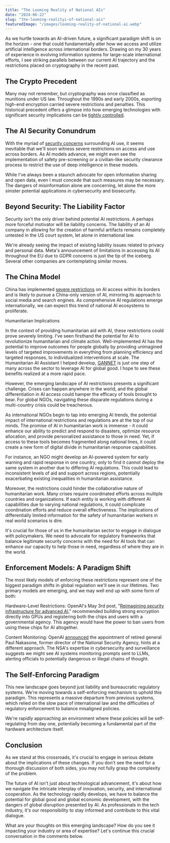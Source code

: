 ```yaml
---
title: "The Looming Reality of National AIs"
date: "2024-06-22"
slug: "the-looming-realityi-of-national-ais"
featuredImage: "/images/looming-reality-of-national-ai.webp"
---
```

As we hurtle towards an AI-driven future, a significant paradigm shift is on the horizon - one that could fundamentally alter how we access and utilize artificial intelligence across international borders. Drawing on my 30 years of experience in evolving information systems for large-scale international efforts, I see striking parallels between our current AI trajectory and the restrictions placed on cryptography in the recent past.

## The Crypto Precedent

Many may not remember, but cryptography was once classified as munitions under US law. Throughout the 1990s and early 2000s, exporting high-end encryption carried severe restrictions and penalties. This historical precedent offers a glimpse into how emerging technologies with significant security implications can be [tightly controlled](https://www.conference-board.org/topics/AI-for-business/restrictions-on-AI-large-language-models-by-country).

## The AI Security Conundrum

With the myriad of [security concerns](https://truefort.com/cybersecurity-risk-and-llms/) surrounding AI use, it seems inevitable that we'll soon witness severe restrictions on access and use across borders. As AI models advance, we might even see the implementation of safety pre-screening or a civilian-like security clearance process to restrict the use of deep intelligence in these models.

While I've always been a staunch advocate for open information sharing and open data, even I must concede that such measures may be necessary. The dangers of misinformation alone are concerning, let alone the more sinister potential applications in cybersecurity and biosecurity.

## Beyond Security: The Liability Factor

Security isn't the only driver behind potential AI restrictions. A perhaps more forceful motivator will be liability concerns. The liability of an AI company in allowing for the creation of harmful artifacts remains completely untested in the US court system, let alone in international law.

We're already seeing the impact of existing liability issues related to privacy and personal data. Meta's announcement of limitations in accessing its AI throughout the EU due to GDPR concerns is just the tip of the iceberg. Several other companies are contemplating similar moves.

## The China Model

China has implemented [severe restrictions](https://eastasiaforum.org/2023/09/27/the-future-of-ai-policy-in-china/) on AI access within its borders and is likely to pursue a China-only version of AI, mirroring its approach to social media and search engines. As comprehensive AI regulations emerge internationally, we can expect this trend of national AI ecosystems to proliferate.

Humanitarian Implications

In the context of providing humanitarian aid with AI, these restrictions could prove severely limiting. I've seen firsthand the potential for AI to revolutionize humanitarian and climate action. Well-implemented AI has the potential to improve outcomes for people globally by providing unimagined levels of targeted improvements in everything from planning efficiency and targeted responses, to individualized interventions at scale. The Humanitarian AI Assistant I helped develop, [GANNET](https://gannet.ai/) is just one step of many across the sector to leverage AI for global good. I hope to see these benefits realized at a more rapid pace.

However, the emerging landscape of AI restrictions presents a significant challenge. Crises can happen anywhere in the world, and the global differentiation in AI access could hamper the efficacy of tools brought to bear. For global NGOs, navigating these disparate regulations during a multi-country crisis could be treacherous.

As international NGOs begin to tap into emerging AI trends, the potential impact of international restrictions and regulations are at the top of our minds. The promise of AI in humanitarian work is immense - it could enhance our ability to predict and respond to disasters, optimize resource allocation, and provide personalized assistance to those in need. Yet, if access to these tools becomes fragmented along national lines, it could create a new form of digital divide in humanitarian response capabilities.

For instance, an NGO might develop an AI-powered system for early warning and rapid response in one country, only to find it cannot deploy the same system in another due to differing AI regulations. This could lead to inconsistent levels of aid and support across regions, potentially exacerbating existing inequalities in humanitarian assistance.

Moreover, the restrictions could hinder the collaborative nature of humanitarian work. Many crises require coordinated efforts across multiple countries and organizations. If each entity is working with different AI capabilities due to varying national regulations, it could complicate coordination efforts and reduce overall effectiveness. The implications of differentially limited information for the safety of humanitarian workers in real world scenarios is dire.

It's crucial for those of us in the humanitarian sector to engage in dialogue with policymakers. We need to advocate for regulatory frameworks that balance legitimate security concerns with the need for AI tools that can enhance our capacity to help those in need, regardless of where they are in the world.

## Enforcement Models: A Paradigm Shift

The most likely models of enforcing these restrictions represent one of the biggest paradigm shifts in global regulation we'll see in our lifetimes. Two primary models are emerging, and we may well end up with some form of both:

Hardware-Level Restrictions: OpenAI's May 3rd post, "[Reimagining security infrastructure for advanced AI](https://openai.com/index/reimagining-secure-infrastructure-for-advanced-ai/)," recommended building strong encryption directly into GPUs and registering both the chips and users with a governmental agency. This agency would have the power to ban users from using these chips for AI altogether.

Content Monitoring: OpenAI [announced](https://openai.com/index/openai-appoints-retired-us-army-general/) the appointment of retired general Paul Nakasone, former director of the National Security Agency, hints at a different approach. The NSA's expertise in cybersecurity and surveillance suggests we might see AI systems monitoring prompts sent to LLMs, alerting officials to potentially dangerous or illegal chains of thought.

## The Self-Enforcing Paradigm

This new landscape goes beyond just liability and bureaucratic regulatory systems. We're moving towards a self-enforcing mechanism to uphold this paradigm. This represents a massive departure from previous systems, which relied on the slow pace of international law and the difficulties of regulatory enforcement to balance misaligned policies.

We're rapidly approaching an environment where these policies will be self-regulating from day one, potentially becoming a fundamental part of the hardware architecture itself.

## Conclusion

As we stand at this crossroads, it's crucial to engage in serious debate about the implications of these changes. If you don't see the need for a thorough discussion of both sides, you may not fully grasp the complexity of the problem.

The future of AI isn't just about technological advancement, it's about how we navigate the intricate interplay of innovation, security, and international cooperation. As the technology rapidly develops, we have to balance the potential for global good and global economic development, with the dangers of global disruption presented by AI. As professionals in the tech industry, it's our responsibility to stay informed and contribute to this vital dialogue.

What are your thoughts on this emerging landscape? How do you see it impacting your industry or area of expertise? Let's continue this crucial conversation in the comments below.
